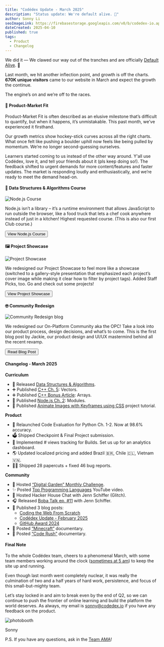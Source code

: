 ```yaml
---
title: "Codédex Update - March 2025"
description: "Status update: We're default alive. 🥲"
author: Sonny Li
seoImageLink: https://firebasestorage.googleapis.com/v0/b/codedex-io.appspot.com/o/blogs%2Fcodedex-update-february-2025%2Fbanner.png?alt=media&token=5330890c-8d34-423d-a313-852cf95636d5
dateCreated: 2025-04-10
published: true
tags:
  - Product
  - Changelog
---
```


We did it — We clawed our way out of the tranches and are officially [Default Alive](https://www.paulgraham.com/aord.html). 🥲

Last month, we hit another inflection point, and growth is off the charts. **670K unique visitors** came to our website in March and expect the growth the continue.

The engine’s on and we’re off to the races.

#### 🌟 Product-Market Fit

Product-Market Fit is often described as an elusive milestone that’s difficult to quantify, but when it happens, it’s unmistakable. This past month, we’ve experienced it firsthand.

Our growth metrics show hockey-stick curves across all the right charts. What once felt like pushing a boulder uphill now feels like being pulled by momentum. We’re no longer second-guessing ourselves.

Learners started coming to us instead of the other way around. Y'all use Codédex, love it, and tell your friends about it (pls keep doing so!). The feedback shifted to urgent demands for more content/features and faster updates. The market is responding loudly and enthusiastically, and we’re ready to meet the demand head-on.

#### 🔢 Data Structures & Algorithms Course

![Node.js Course](https://i.imgur.com/hmSsAlw.gif)

Node.js isn’t a library – it’s a runtime environment that allows JavaScript to run outside the browser, like a food truck that lets a chef cook anywhere instead of just in a kitchen! Highest requested course. (This is also our first Club course.)

<div style={{ display: "flex", justifyContent: "center", marginBottom: "1.2rem", transform: "scale(.9)" }}>
  <a href="https://www.codedex.io/nodejs" style={{ all: "unset" }} target="_blank" and rel="noopener noreferrer"><Button variant="yellow">View Node.js Course</Button></a>
</div>

#### 🖼 Project Showcase

![Project Showcase](https://i.imgur.com/2AJvuxl.png)

We redesigned our Project Showcase to feel more like a showcase (switched to a gallery-style presentation that emphasized each project’s cover image while making it clear how to filter by project tags). Added Staff Picks, too. Go and check out some projects!

<div style={{ display: "flex", justifyContent: "center", marginBottom: "1.2rem", transform: "scale(.9)" }}>
  <a href="https://www.codedex.io/community/project-showcase" style={{ all: "unset" }} target="_blank" and rel="noopener noreferrer"><Button variant="yellow">View Project Showcase</Button></a>
</div>

#### 🤓 Community Redesign

![Community Redesign blog](https://i.imgur.com/OFseIMe.png)

We redesigned our On-Platform Community aka the OPC! Take a look into our product process, design decisions, and what’s to come. This is the first blog post by Jackie, our product design and UI/UX mastermind behind all the recent revamp.

<div style={{ display: "flex", justifyContent: "center", marginBottom: "1.2rem", transform: "scale(.9)" }}>
  <a href="https://www.codedex.io/blog/community-redesign" style={{ all: "unset" }} target="_blank" and rel="noopener noreferrer"><Button variant="yellow">Read Blog Post</Button></a>
</div>

#### Changelog - March 2025

**Curriculum**

- 🔢 Released [Data Structures & Algorithms](https://www.codedex.io/data-structures-and-algorithms). 
- ➕ Published [C++ Ch. 5](https://www.codedex.io/cpp): Vectors. 
- ➕ Published [C++ Bonus Article](https://www.codedex.io/cpp/bonus/arrays): Arrays.
- 🦠 Published [Node.js Ch. 2](https://www.codedex.io/nodejs): Modules.
- 🎨 Published [Animate Images with Keyframes using CSS](https://www.codedex.io/projects/animate-images-with-keyframes-using-css) project tutorial.

**Product**

- 🤖 Relaunched Code Evaluation for Python Ch. 1-2. Now at 98.6% accuracy.
- 🗳️ Shipped Checkpoint & Final Project submission. 
- 👀 Implemented # views tracking for Builds. Set us up for an analytics dashboard.
- 🌎 Updated localized pricing and added Brazil 🇧🇷, Chile 🇨🇱, Vietnam 🇻🇳. 
- 😵‍💫 Shipped 28 papercuts + fixed 46 bug reports.

**Community**

- 🌱 Hosted [“Digital Garden” Monthly Challenge](https://www.codedex.io/community/monthly-challenge/march-2025). 
- ✨ Posted [Top Programming Languages](https://www.youtube.com/watch?v=JrQn9HDImcI) YouTube video. 
- 🏡 Hosted Hacker House Chat with Jenn Schiffer (Glitch).
- 🎧 Released [Boba Talk ep. #11](https://open.spotify.com/episode/7HKImDikV7uYFtv7sIjFgH) with Jenn Schiffer.
- 📰 Published 3 blog posts: 
  - [Coding the Web From Scratch](https://www.codedex.io/blog/coding-the-web-from-scratch)
  - [Codédex Update - February 2025](https://www.codedex.io/blog/codedex-update-february-2025)
  - [GitHub Award 2024](https://www.codedex.io/blog/github-award-2024)
- 🍿 Posted [“Minecraft”](https://www.codedex.io/community/main/sUSsWyKjpD5xAs3a0EW6) documentary.
- 🍿 Posted [“Code Rush”](https://www.codedex.io/community/main/eSLLeYJ1izDS6OP7d0Mj) documentary.

#### Final Note

To the whole Codédex team, cheers to a phenomenal March, with some team members working around the clock ([sometimes at 5 am](https://x.com/Asiqur14/status/1902031137666453918)) to keep the site up and running.

Even though last month went completely nuclear, it was really the culmination of two and a half years of hard work, persistence, and focus of this small-but-mighty team.

Let’s stay locked in and aim to break even by the end of Q2, so we can continue to push the frontier of online learning and build the platform the world deserves.
As always, my email is sonny@codedex.io if you have any feedback on the product.

![photobooth](https://i.imgur.com/azByYZZ.jpeg)

Sonny

P.S. If you have any questions, ask in the [Team AMA](https://www.codedex.io/community/question-of-the-week/oUCWU2FTd0FlkXDZaVrQ)!
